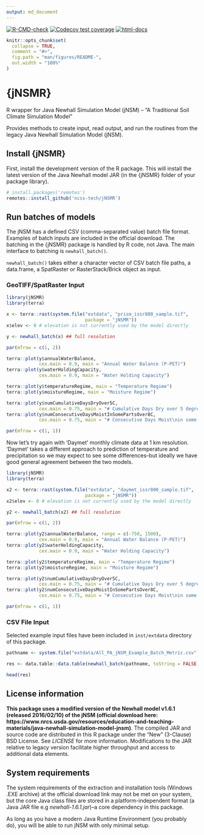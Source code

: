 ```yaml
---
output: md_document
---
```

<!-- badges: start -->
[![R-CMD-check](https://github.com/ncss-tech/jNSMR/workflows/R-CMD-check/badge.svg)](https://github.com/ncss-tech/jNSMR/actions)
[![Codecov test coverage](https://codecov.io/gh/ncss-tech/jNSMR/branch/main/graph/badge.svg)](https://codecov.io/gh/ncss-tech/jNSMR?branch=main)
[![html-docs](https://camo.githubusercontent.com/f7ba98e46ecd14313e0e8a05bec3f92ca125b8f36302a5b1679d4a949bccbe31/68747470733a2f2f696d672e736869656c64732e696f2f62616467652f646f63732d48544d4c2d696e666f726d6174696f6e616c)](https://ncss-tech.github.io/jNSMR/)
<!-- badges: end -->

```r
knitr::opts_chunk$set(
  collapse = TRUE,
  comment = "#>",
  fig.path = "man/figures/README-",
  out.width = "100%"
)
```

# {jNSMR}

R wrapper for Java Newhall Simulation Model (jNSM) -- "A Traditional Soil Climate Simulation Model"

Provides methods to create input, read output, and run the routines from the legacy Java Newhall Simulation Model (jNSM). 

## Install {jNSMR}

First, install the development version of the R package. This will install the latest version of the Java Newhall model JAR (in the {jNSMR} folder of your package library). 

```r
# install.packages('remotes')
remotes::install_github('ncss-tech/jNSMR')
```

## Run batches of models

The jNSM has a defined CSV (comma-separated value) batch file format. Examples of batch inputs are included in the official download. The batching in the {jNSMR} package is handled by R code, not Java. The main interface to batching is `newhall_batch()`. 

`newhall_batch()` takes either a character vector of CSV batch file paths, a data.frame, a SpatRaster or RasterStack/Brick object as input. 

### GeoTIFF/SpatRaster Input

```r
library(jNSMR)
library(terra)

x <- terra::rast(system.file("extdata", "prism_issr800_sample.tif",
                             package = "jNSMR"))
x$elev <- 0 # elevation is not currently used by the model directly

y <- newhall_batch(x) ## full resolution

par(mfrow = c(1, 2))

terra::plot(y$annualWaterBalance, 
            cex.main = 0.9, main = "Annual Water Balance (P-PET)")
terra::plot(y$waterHoldingCapacity, 
            cex.main = 0.9, main = "Water Holding Capacity")

terra::plot(y$temperatureRegime, main = "Temperature Regime")
terra::plot(y$moistureRegime, main = "Moisture Regime")

terra::plot(y$numCumulativeDaysDryOver5C,
            cex.main = 0.75, main = "# Cumulative Days Dry over 5 degrees C")
terra::plot(y$numConsecutiveDaysMoistInSomePartsOver8C,
            cex.main = 0.75, main = "# Consecutive Days Moist\nin some parts over 8 degrees C")

par(mfrow = c(1, 1))
```

Now let's try again with 'Daymet' monthly climate data at 1 km resolution. 'Daymet' takes a different approach to prediction of temperature and precipitation so we may expect to see some differences--but ideally we have good general agreement between the two models.

```r
library(jNSMR)
library(terra)

x2 <- terra::rast(system.file("extdata", "daymet_issr800_sample.tif",
                             package = "jNSMR"))
x2$elev <- 0 # elevation is not currently used by the model directly

y2 <- newhall_batch(x2) ## full resolution

par(mfrow = c(1, 2))

terra::plot(y2$annualWaterBalance, range = c(-750, 1500),
            cex.main = 0.9, main = "Annual Water Balance (P-PET)")
terra::plot(y2$waterHoldingCapacity, 
            cex.main = 0.9, main = "Water Holding Capacity")

terra::plot(y2$temperatureRegime, main = "Temperature Regime")
terra::plot(y2$moistureRegime, main = "Moisture Regime")

terra::plot(y2$numCumulativeDaysDryOver5C,
            cex.main = 0.75, main = "# Cumulative Days Dry over 5 degrees C")
terra::plot(y2$numConsecutiveDaysMoistInSomePartsOver8C,
            cex.main = 0.75, main = "# Consecutive Days Moist\nin some parts over 8 degrees C")

par(mfrow = c(1, 1))
```


### CSV File Input

Selected example input files have been included in `inst/extdata` directory of this package.

```r
pathname <- system.file("extdata/All_PA_jNSM_Example_Batch_Metric.csv", package = "jNSMR")[1]

res <- data.table::data.table(newhall_batch(pathname, toString = FALSE, verbose = FALSE))

head(res)
```

## License information

**This package uses a modified version of the Newhall model v1.6.1 (released 2016/02/10) of the jNSM (official download here: https://www.nrcs.usda.gov/resources/education-and-teaching-materials/java-newhall-simulation-model-jnsm)**. The compiled JAR and source code are distributed in this R package under the "New" (3-Clause) BSD License. See _LICENSE_ for more information. Modifications to the JAR relative to legacy version facilitate higher throughput and access to additional data elements.

## System requirements

The system requirements of the extraction and installation tools (Windows .EXE archive) at the official download link may not be met on your system, but the core Java class files are stored in a platform-independent format (a Java JAR file e.g _newhall-1.6.1.jar_)--a core dependency in this package. 

As long as you have a modern Java Runtime Environment (you probably do), you will be able to run jNSM with only minimal setup.

